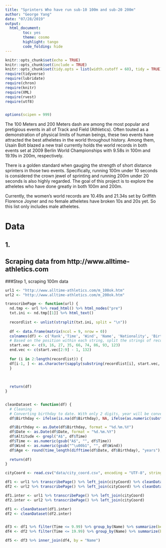 ```yaml
---
title: "Sprinters Who have run sub-10 100m and sub-20 200m"
author: "George Yang"
date: "07/28/2019"
output: 
  html_document:
        toc: yes
        theme: cosmo
        highlight: tango
        code_folding: hide
---
```


```r
knitr::opts_chunk$set(echo = TRUE)
knitr::opts_chunk$set(include = TRUE)
knitr::opts_chunk$set(tidy.opts = list(width.cutoff = 60), tidy = TRUE)
require(tidyverse)
require(lubridate)
require(chron)
require(knitr)
require(XML)
require(rvest)
require(utf8)


options(scipen = 999)
```


The 100 Meters and 200 Meters dash are among the most popular and pretigious events in all of Track and Field (Athletics). Often touted as a demonstration of physical limits of human beings, these two events have attracted the best atheletes in the world throughout history. Among them, Usain Bolt blazed a new trail currently holds the world records in both events set at 2009 Berlin World Championships with 9.58s in 100m and 19.19s in 200m, respectively. 

There is a golden standard when gauging the strength of short distance sprinters in those two events. Specifically, running 100m under 10 seconds is considered the crown jewel of sprinting and running 200m under 20 seconds is also highly regarded. The goal of this project is to explore the atheletes who have done greatly in both 100m and 200m. 

Currently, the women's world records are 10.49s and 21.34s set by Griffith Florence Joyner and no female atheletes have broken 10s and 20s yet. So this list only includes male atheletes.  

# Data 
## 1. 
## Scraping data from http://www.alltime-athletics.com
###Step 1, scraping 100m data

```r
url1 <- "http://www.alltime-athletics.com/m_100ok.htm"
url2 <- "http://www.alltime-athletics.com/m_200ok.htm"

transcribePage <- function(url) {
  nd.tmp <- url %>% read_html() %>% html_nodes("pre") 
  txt.ini <- nd.tmp[[1]] %>% html_text()
  
  recordlist <- unlist(strsplit(txt.ini, split = "\n"))
  
  df <- data.frame(matrix(ncol = 9, nrow = 0))
  colnames(df) <- c('Rank','Time', 'Wind', 'Name', 'Nationality', 'Birthday', "Result", "City", "Date")
  # Based on the position within each string, split the strings of records into columns with the following indicator vectors
  start.vec <- c(9, 16, 27, 35, 66, 74, 86, 93, 123)
  end.vec <- c(start.vec[2:9] - 1, 132)
  
  for (i in 2:length(recordlist)) {
  df[i-1, ] <- as.character(sapply(substring(recordlist[i], start.vec, end.vec), trimws))
  }
  
  
  
  return(df)
}


cleanDataset <- function(df) {
  # Cleaning
  # Converting birthday to date. With only 2 digits, year will be converted to 20th (68 - 99) or 21st (00 - 67) century. To make sure everything converts properly, I will append the additional digits first
  df$Birthday <- ifelse(is.na(df$Birthday), NA, ifelse(as.numeric(substr(df$Birthday, 7, 8)) >= 20, gsub("\\.(..$)", "\\.19\\1", df$Birthday), gsub("\\.(..$)", "\\.20\\1", df$Birthday)))

  df$Birthday <- as.Date(df$Birthday, format = "%d.%m.%Y")
  df$Date <- as.Date(df$Date, format = "%d.%m.%Y")
  df$Altitude <- grepl("A$", df$Time)
  df$Time <- as.numeric(gsub("A$", "", df$Time))
  df$Wind <- as.numeric(gsub("^\u00b1", "", df$Wind))
  df$Age <- round(time_length(difftime(df$Date, df$Birthday), "years"), 2)
  
  return(df)
}
```



```r
cityCoord <- read.csv("data/city_coord.csv", encoding = "UTF-8", stringsAsFactors = F)
```


```r
df1 <- url1 %>% transcribePage() %>% left_join(cityCoord) %>% cleanDataset()
df2 <- url2 %>% transcribePage() %>% left_join(cityCoord) %>% cleanDataset()
```


```r
df1.inter <- url1 %>% transcribePage() %>% left_join(cityCoord)
df2.inter <- url2 %>% transcribePage() %>% left_join(cityCoord)

df1 <- cleanDataset(df1.inter)
df2 <- cleanDataset(df2.inter)


df3 <- df1 %>% filter(Time <= 9.99) %>% group_by(Name) %>% summarize(best_100m = min(Time)) %>% ungroup()
df4 <- df2 %>% filter(Time <= 19.99) %>% group_by(Name) %>% summarize(best_200m = min(Time)) %>% ungroup()

df5 <- df3 %>% inner_join(df4, by = "Name")

```




